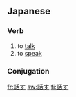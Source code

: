 ==Japanese==
{{ja-kanjitab|話}}
===Verb===
{{ja-verb|kk|type=1|hira=はなす|rom=hanasu}}

#to [[talk]]
#to [[speak]]
===Conjugation===
{{ja-go-su|話|はな|hana}}

[[fr:話す]]
[[sw:話す]]
[[fi:話す]]